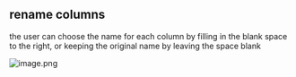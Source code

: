 ## rename columns

the user can choose the name for each column by filling in the blank space to the right, or keeping the original name by leaving the space blank

![image.png](https://alphacast-images.s3.us-west-2.amazonaws.com/next-s3-uploads/21cde0e5-7571-4791-a088-12835d93cc0a/image.png)